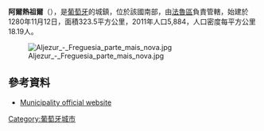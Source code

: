 {{Coord|37|19|N|8|48|W|display=title}}

'''阿爾熱祖爾'''（{{lang-pt|Aljezur}}），是[[葡萄牙|葡萄牙]]的城鎮，位於該國南部，由[[法魯區|法魯區]]負責管轄，始建於1280年11月12日，面積323.5平方公里，2011年人口5,884，人口密度每平方公里18.19人。

[[Image:Aljezur_-_Freguesia_parte_mais_nova.jpg|thumb]]

==參考資料==
*[http://www.cm-aljezur.pt Municipality official website]

{{Portugal-geo-stub}}
[[Category:葡萄牙城市|Category:葡萄牙城市]]